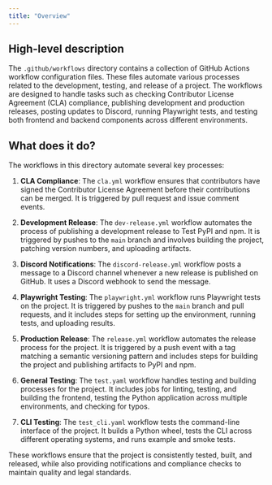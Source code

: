 ```yaml
---
title: "Overview"
---
```


## High-level description

The `.github/workflows` directory contains a collection of GitHub Actions workflow configuration files. These files automate various processes related to the development, testing, and release of a project. The workflows are designed to handle tasks such as checking Contributor License Agreement (CLA) compliance, publishing development and production releases, posting updates to Discord, running Playwright tests, and testing both frontend and backend components across different environments.

## What does it do?

The workflows in this directory automate several key processes:

1. **CLA Compliance**: The `cla.yml` workflow ensures that contributors have signed the Contributor License Agreement before their contributions can be merged. It is triggered by pull request and issue comment events.

2. **Development Release**: The `dev-release.yml` workflow automates the process of publishing a development release to Test PyPI and npm. It is triggered by pushes to the `main` branch and involves building the project, patching version numbers, and uploading artifacts.

3. **Discord Notifications**: The `discord-release.yml` workflow posts a message to a Discord channel whenever a new release is published on GitHub. It uses a Discord webhook to send the message.

4. **Playwright Testing**: The `playwright.yml` workflow runs Playwright tests on the project. It is triggered by pushes to the `main` branch and pull requests, and it includes steps for setting up the environment, running tests, and uploading results.

5. **Production Release**: The `release.yml` workflow automates the release process for the project. It is triggered by a push event with a tag matching a semantic versioning pattern and includes steps for building the project and publishing artifacts to PyPI and npm.

6. **General Testing**: The `test.yaml` workflow handles testing and building processes for the project. It includes jobs for linting, testing, and building the frontend, testing the Python application across multiple environments, and checking for typos.

7. **CLI Testing**: The `test_cli.yaml` workflow tests the command-line interface of the project. It builds a Python wheel, tests the CLI across different operating systems, and runs example and smoke tests.

These workflows ensure that the project is consistently tested, built, and released, while also providing notifications and compliance checks to maintain quality and legal standards.